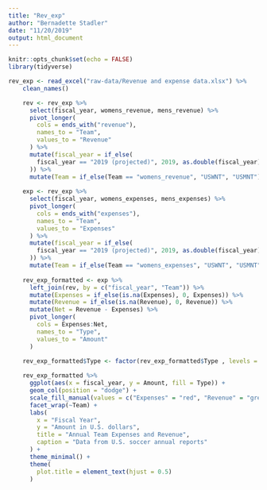 ```yaml
---
title: "Rev_exp"
author: "Bernadette Stadler"
date: "11/20/2019"
output: html_document
---
```


```r
knitr::opts_chunk$set(echo = FALSE)
library(tidyverse)
```

```r
rev_exp <- read_excel("raw-data/Revenue and expense data.xlsx") %>%
    clean_names()
```


```r
    rev <- rev_exp %>%
      select(fiscal_year, womens_revenue, mens_revenue) %>%
      pivot_longer(
        cols = ends_with("revenue"),
        names_to = "Team",
        values_to = "Revenue"
      ) %>%
      mutate(fiscal_year = if_else(
        fiscal_year == "2019 (projected)", 2019, as.double(fiscal_year)
      )) %>%
      mutate(Team = if_else(Team == "womens_revenue", "USWNT", "USMNT"))
    
    exp <- rev_exp %>%
      select(fiscal_year, womens_expenses, mens_expenses) %>%
      pivot_longer(
        cols = ends_with("expenses"),
        names_to = "Team",
        values_to = "Expenses"
      ) %>%
      mutate(fiscal_year = if_else(
        fiscal_year == "2019 (projected)", 2019, as.double(fiscal_year)
      )) %>%
      mutate(Team = if_else(Team == "womens_expenses", "USWNT", "USMNT"))
    
    rev_exp_formatted <- exp %>%
      left_join(rev, by = c("fiscal_year", "Team")) %>%
      mutate(Expenses = if_else(is.na(Expenses), 0, Expenses)) %>%
      mutate(Revenue = if_else(is.na(Revenue), 0, Revenue)) %>%
      mutate(Net = Revenue - Expenses) %>%
      pivot_longer(
        cols = Expenses:Net,
        names_to = "Type",
        values_to = "Amount"
      )
    
    rev_exp_formatted$Type <- factor(rev_exp_formatted$Type , levels = c("Revenue", "Expenses", "Net"))
```


```r
    
    rev_exp_formatted %>%
      ggplot(aes(x = fiscal_year, y = Amount, fill = Type)) +
      geom_col(position = "dodge") +
      scale_fill_manual(values = c("Expenses" = "red", "Revenue" = "green","Net" = "black")) +
      facet_wrap(~Team) +
      labs(
        x = "Fiscal Year",
        y = "Amount in U.S. dollars",
        title = "Annual Team Expenses and Revenue",
        caption = "Data from U.S. soccer annual reports"
      ) +
      theme_minimal() +
      theme(
        plot.title = element_text(hjust = 0.5)
      )
```

